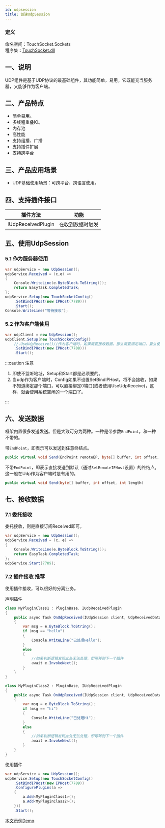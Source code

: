 ```yaml
---
id: udpsession
title: 创建UdpSession
---
```



### 定义

命名空间：TouchSocket.Sockets <br/>
程序集：[TouchSocket.dll](https://www.nuget.org/packages/TouchSocket)

## 一、说明

UDP组件是基于UDP协议的最基础组件，其功能简单，易用。它既能充当服务器，又能够作为客户端。

## 二、产品特点

- 简单易用。
- 多线程重叠IO。
- 内存池
- 高性能
- 支持组播、广播
- 支持插件扩展
- 支持跨平台

## 三、产品应用场景

- UDP基础使用场景：可跨平台、跨语言使用。

## 四、支持插件接口

|  插件方法| 功能 |
| --- | --- |
| IUdpReceivedPlugin | 在收到数据时触发 |

## 五、使用UdpSession

### 5.1 作为服务器使用

```csharp
var udpService = new UdpSession();
udpService.Received = (c,e) =>
{
    Console.WriteLine(e.ByteBlock.ToString());
    return EasyTask.CompletedTask;
};
udpService.Setup(new TouchSocketConfig()
    .SetBindIPHost(new IPHost(7789)))
    .Start();
Console.WriteLine("等待接收");
```

### 5.2 作为客户端使用

```csharp
var udpClient = new UdpSession();
udpClient.Setup(new TouchSocketConfig()
    //.UseUdpReceive()//作为客户端时，如果需要接收数据，那么需要绑定端口。要么使用SetBindIPHost指定端口，要么调用UseUdpReceive绑定随机端口。
    .SetBindIPHost(new IPHost(7788)))
    .Start();
```

:::caution 注意

1. 即使不监听地址，Setup和Start都是必须要的。
2. 当udp作为客户端时，Config如果不设置SetBindIPHost，将不会接收，如果不知道绑定那个端口，可以直接绑定0端口(或者使用UseUdpReceive)，这样，就会使用系统空闲的一个端口了。

:::  

## 六、发送数据

框架内置很多发送发送。但是大致可分为两种。一种是带参数`EndPoint`，和一种不带的。

带`EndPoint`，即表示可以发送到任意终结点。

```csharp
public virtual void Send(EndPoint remoteEP, byte[] buffer, int offset, int length)
```

不带`EndPoint`，即表示直接发送到默认（通过`SetRemoteIPHost`设置）的终结点。这一般在Udp作为客户端时是有用的。

```csharp
public virtual void Send(byte[] buffer, int offset, int length)
```

## 七、接收数据

### 7.1 委托接收

委托接收，则是直接订阅Received即可。

```csharp
var udpService = new UdpSession();
udpService.Received = (c, e) =>
{
    Console.WriteLine(e.ByteBlock.ToString());
    return EasyTask.CompletedTask;
};
udpService.Start(7789);
```

### 7.2 插件接收 <Tag>推荐</Tag>

使用插件接收，可以很好的分离业务。

声明插件

```csharp
class MyPluginClass1 : PluginBase, IUdpReceivedPlugin
{
    public async Task OnUdpReceived(IUdpSession client, UdpReceivedDataEventArgs e)
    {
        var msg = e.ByteBlock.ToString();
        if (msg == "hello")
        {
            Console.WriteLine("已处理Hello");
        }
        else
        {
            //如果判断逻辑发现此处无法处理，即可转到下一个插件
            await e.InvokeNext();
        }
    }
}

class MyPluginClass2 : PluginBase, IUdpReceivedPlugin
{
    public async Task OnUdpReceived(IUdpSession client, UdpReceivedDataEventArgs e)
    {
        var msg = e.ByteBlock.ToString();
        if (msg == "hi")
        {
            Console.WriteLine("已处理Hi");
        }
        else
        {
            //如果判断逻辑发现此处无法处理，即可转到下一个插件
            await e.InvokeNext();
        }
    }
}
```

使用插件

```csharp {6-7}
var udpService = new UdpSession();
udpService.Setup(new TouchSocketConfig()
    .SetBindIPHost(new IPHost(7789))
    .ConfigurePlugins(a =>
    {
        a.Add<MyPluginClass1>();
        a.Add<MyPluginClass2>();
    }))
    .Start();
```

[本文示例Demo](https://gitee.com/RRQM_Home/TouchSocket/tree/master/examples/Udp)